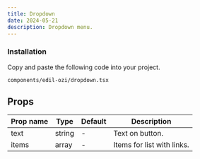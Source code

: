 ```yaml
---
title: Dropdown
date: 2024-05-21
description: Dropdown menu.
---
```


<ComponentPreview name="dropdown-demo" />

<Steps>

### Installation

Copy and paste the following code into your project.

```text
components/edil-ozi/dropdown.tsx
```

<ComponentSource name="dropdown" />

</Steps>

## Props

| Prop name   | Type     | Default  | Description                        |
| ----------- | -------- | -------  | ---------------------------------- |
| text        | string   | -        | Text on button.                    |
| items       | array    | -        | Items for list with links.          |

